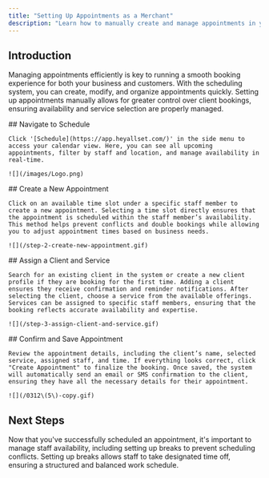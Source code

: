 ```yaml
---
title: "Setting Up Appointments as a Merchant"
description: "Learn how to manually create and manage appointments in your scheduling system. Assign clients, select services, and confirm bookings seamlessly to keep your business running smoothly."
---
```


## Introduction

Managing appointments efficiently is key to running a smooth booking experience for both your business and customers. With the scheduling system, you can create, modify, and organize appointments quickly. Setting up appointments manually allows for greater control over client bookings, ensuring availability and service selection are properly managed.

<Steps>
  <Step title="Step 1">
    ## Navigate to Schedule

    Click '[Schedule](https://app.heyallset.com/)' in the side menu to access your calendar view. Here, you can see all upcoming appointments, filter by staff and location, and manage availability in real-time.

    ![](/images/Logo.png)
  </Step>

  <Step title="Step 2">
    ## Create a New Appointment

    Click on an available time slot under a specific staff member to create a new appointment. Selecting a time slot directly ensures that the appointment is scheduled within the staff member’s availability. This method helps prevent conflicts and double bookings while allowing you to adjust appointment times based on business needs.

    ![](/step-2-create-new-appointment.gif)
  </Step>

  <Step title="Step 3">
    ## Assign a Client and Service

    Search for an existing client in the system or create a new client profile if they are booking for the first time. Adding a client ensures they receive confirmation and reminder notifications. After selecting the client, choose a service from the available offerings. Services can be assigned to specific staff members, ensuring that the booking reflects accurate availability and expertise.

    ![](/step-3-assign-client-and-service.gif)
  </Step>

  <Step title="Step 4">
    ## Confirm and Save Appointment

    Review the appointment details, including the client’s name, selected service, assigned staff, and time. If everything looks correct, click "Create Appointment" to finalize the booking. Once saved, the system will automatically send an email or SMS confirmation to the client, ensuring they have all the necessary details for their appointment.

    ![](/0312\(5\)-copy.gif)
  </Step>
</Steps>

## Next Steps

Now that you've successfully scheduled an appointment, it's important to manage staff availability, including setting up breaks to prevent scheduling conflicts. Setting up breaks allows staff to take designated time off, ensuring a structured and balanced work schedule.